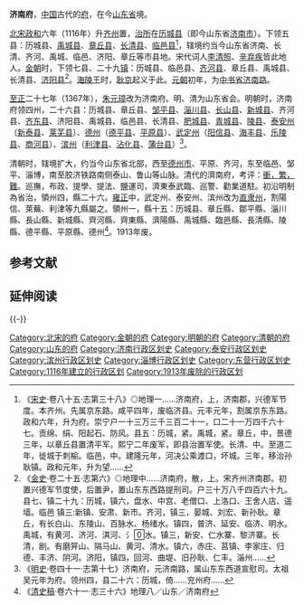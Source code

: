 '''济南府'''，[[中国|中国]]古代的[[府_(行政区划)|府]]，在今[[山东省|山东省]]境。

[[北宋|北宋]][[政和_(年号)|政和]]六年（1116年）升[[齐州_(北魏)|齐州]]置，[[治所|治所]]在[[历城县|历城县]]（即今山东省[[济南市|济南市]]）。下领五县：历城县、[[禹城县|禹城县]]、[[章丘县|章丘县]]、[[长清县|长清县]]、[[临邑县|临邑县]]<ref>《[[宋史|宋史]]·卷八十五·志第三十八》◎地理一......济南府，上，济南郡，兴德军节度。本齐州。先属京东路。咸平四年，废临济县。元丰元年，割属京东东路。政和六年，升为府。崇宁户一十三万三千三百二十一，口二十一万四千六十七。贡绵、绢、阳起石、防风。县五：历城，紧。禹城，紧。章丘，中，景德三年，以章丘县置清平军。熙宁二年废军，即县治置军使。长清、中。至道二年，徙城于刺榆。临邑，中。建隆元年，河决公乘渡口，坏城。三年，移治孙耿镇。政和元年，升为望......</ref>，辖境约当今山东省济南、长清、齐河、禹城、临邑、济阳、章丘等市县地。宋代词人[[李清照|李清照]]、[[辛弃疾|辛弃疾]]皆此地人。[[金朝|金朝]]时，下领七县、二十九[[镇|镇]]：历城县、临邑县、[[齐河县|齐河县]]、章丘县、禹城县、长清县、[[济阳县|济阳县]]<ref>《[[金史|金史]]·卷二十五·志第六》◎地理中......济南府，散，上。宋齐州济南郡。初置兴德军节度使，后置尹，置山东东西路提刑司。户三十万八千四百六十九。县七、镇二十九：历城，镇六，盘水、中宫、老僧口、上洛口、王舍人店、遥墙。临邑 镇三:新镇、安肃、新市。齐河，镇三，晏城、刘宏、新孙耿。章丘，有长白山、东陵山、百脉水、杨绪水。镇四，普济、延安、临济、明水。禹城，有黄河、济河、淇河、氵水。镇三，新安、仁水寨、黎济寨。长清，剧。有磨笄山、隔马山、黄河、清水。镇六，赤庄、莒镇、李家庄、归德、丰济、阴河。济阳，镇四，回河、曲堤、旧孙耿、仁丰。淄州......</ref>。[[海陵王|海陵王]]时，[[耿京|耿京]]起义于此。[[元朝|元朝]]初年，为[[中书省|中书省]][[济南路|济南路]]。

[[至正|至正]]二十七年（1367年），[[朱元璋|朱元璋]]改为济南府。明、清为山东省会。明朝时，济南府领四州，二十六县：历城县、章丘县、[[邹平县|邹平县]]、[[淄川县|淄川县]]、[[长山县_(隋朝)|长山县]]、[[新城县_(元朝)|新城县]]、齐河县、[[齊東縣|齐东县]]、济阳县、禹城县、临邑县、长清县、[[肥城县|肥城县]]、[[青城县_(元朝)|青城县]]、[[陵县|陵县]]、[[泰安州|泰安州]]（[[新泰县|新泰县]]、[[莱芜县|莱芜县]]）、[[德州_(隋朝)|德州]]（[[德平县|德平县]]、[[平原县|平原县]]）、[[武定州_(明朝)|武定州]]（[[阳信县|阳信县]]、[[海丰县|海丰县]]、[[乐陵县|乐陵县]]、[[商河县|商河县]]）、[[滨州_(古代)|滨州]]（[[利津县|利津县]]、[[沾化县|沾化县]]、[[蒲台县|蒲台县]]）<ref>《[[明史|明史]]·卷四十一·志第十七》济南府，元济南路，属山东东西道宣慰司。太祖吴元年为府。领州四，县二十六：历城，倚......兖州府......</ref>。

清朝时，辖境扩大，约当今山东省北部，西至[[德州市|德州市]]、平原、齐河，东至临邑、邹平、淄博，南至胶济铁路南侧泰山、鲁山等山脉。清代的濟南府，考评：[[衝繁疲難|衝，繁，難]]。巡撫，布政、提學、提法、鹽運司，濟東泰武臨、巡警、勸業道駐。初沿明制為省治，領州四，縣二十六。[[雍正|雍正]]中，武定州、泰安州、滨州改为[[直隶州|直隶州]]，割陽信、萊蕪、利津等九縣屬之。領州一，縣十五：历城县、章丘縣、鄒平縣、淄川縣、長山縣、新城縣、齊河縣、齊東縣、濟陽縣、禹城縣、臨邑縣、長清縣、陵縣、德平縣、平原縣、德州<ref>《[[清史稿|清史稿]]·卷六十一·志三十六》地理八／山东／济南府</ref>。1913年废。

== 参考文献 ==
{{Reflist|2}}

== 延伸阅读 ==
{{Wikisource further reading}}

{{-}}
{{北宋行政区划|nocat}}
{{金朝行政区划|nocat}}
{{明朝行政区划|nocat}}
{{清朝山東省行政區劃|nocat}}
{{老济南}}
{{山东省历史二级政区|nocat}}

[[Category:北宋的府|Category:北宋的府]]
[[Category:金朝的府|Category:金朝的府]]
[[Category:明朝的府|Category:明朝的府]]
[[Category:清朝的府|Category:清朝的府]]
[[Category:山东的府|Category:山东的府]]
[[Category:济南行政区划史|Category:济南行政区划史]]
[[Category:泰安行政区划史|Category:泰安行政区划史]]
[[Category:滨州行政区划史|Category:滨州行政区划史]]
[[Category:淄博行政区划史|Category:淄博行政区划史]]
[[Category:东营行政区划史|Category:东营行政区划史]]
[[Category:1116年建立的行政区划|Category:1116年建立的行政区划]]
[[Category:1913年废除的行政区划|Category:1913年废除的行政区划]]